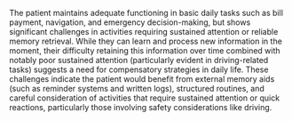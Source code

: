 The patient maintains adequate functioning in basic daily tasks such as bill payment, navigation, and emergency decision-making, but shows significant challenges in activities requiring sustained attention or reliable memory retrieval. While they can learn and process new information in the moment, their difficulty retaining this information over time combined with notably poor sustained attention (particularly evident in driving-related tasks) suggests a need for compensatory strategies in daily life. These challenges indicate the patient would benefit from external memory aids (such as reminder systems and written logs), structured routines, and careful consideration of activities that require sustained attention or quick reactions, particularly those involving safety considerations like driving.
